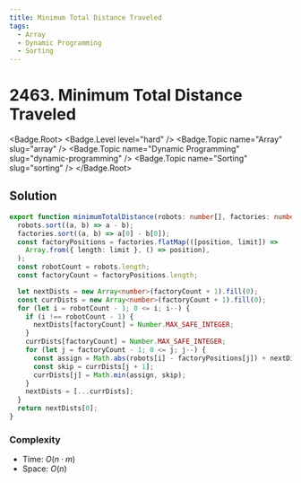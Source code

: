 ```yaml
---
title: Minimum Total Distance Traveled
tags:
  - Array
  - Dynamic Programming
  - Sorting
---
```


# 2463. Minimum Total Distance Traveled

<Badge.Root>
  <Badge.Level level="hard" />
  <Badge.Topic name="Array" slug="array" />
  <Badge.Topic name="Dynamic Programming" slug="dynamic-programming" />
  <Badge.Topic name="Sorting" slug="sorting" />
</Badge.Root>

## Solution

```typescript filename="solution.ts" copy
export function minimumTotalDistance(robots: number[], factories: number[][]): number {
  robots.sort((a, b) => a - b);
  factories.sort((a, b) => a[0] - b[0]);
  const factoryPositions = factories.flatMap(([position, limit]) =>
    Array.from({ length: limit }, () => position),
  );
  const robotCount = robots.length;
  const factoryCount = factoryPositions.length;

  let nextDists = new Array<number>(factoryCount + 1).fill(0);
  const currDists = new Array<number>(factoryCount + 1).fill(0);
  for (let i = robotCount - 1; 0 <= i; i--) {
    if (i !== robotCount - 1) {
      nextDists[factoryCount] = Number.MAX_SAFE_INTEGER;
    }
    currDists[factoryCount] = Number.MAX_SAFE_INTEGER;
    for (let j = factoryCount - 1; 0 <= j; j--) {
      const assign = Math.abs(robots[i] - factoryPositions[j]) + nextDists[j + 1];
      const skip = currDists[j + 1];
      currDists[j] = Math.min(assign, skip);
    }
    nextDists = [...currDists];
  }
  return nextDists[0];
}
```

### Complexity

- Time: $O(n \cdot m)$
- Space: $O(n)$

<ProblemLink
  codingSite="leetcode"
  href="https://leetcode.com/problems/minimum-total-distance-traveled"
  title="Minimum Total Distance Traveled"
/>

